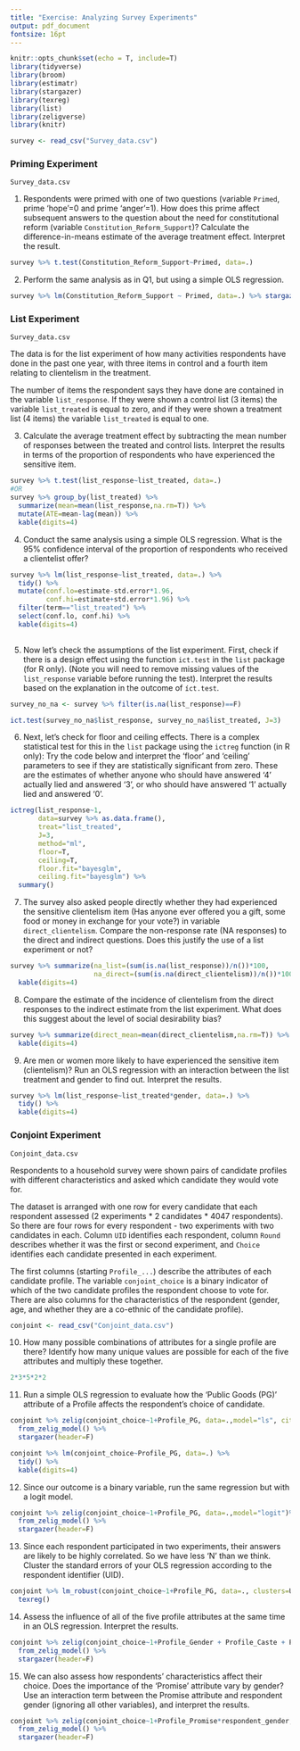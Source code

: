 ```yaml
---
title: "Exercise: Analyzing Survey Experiments"
output: pdf_document
fontsize: 16pt
---
```


```r
knitr::opts_chunk$set(echo = T, include=T)
library(tidyverse)
library(broom)
library(estimatr)
library(stargazer)
library(texreg)
library(list)
library(zeligverse)
library(knitr)
```

\textbf{Download the datasets from the website containing responses to survey experiments. Answer the following questions:}

```r
survey <- read_csv("Survey_data.csv")
```

### Priming Experiment

`Survey_data.csv`

1. Respondents were primed with one of two questions (variable `Primed`, prime 'hope'=0 and prime 'anger'=1). How does this prime affect subsequent answers to the question about the need for constitutional reform (variable `Constitution_Reform_Support`)? Calculate the difference-in-means estimate of the average treatment effect. Interpret the result.

```r
survey %>% t.test(Constitution_Reform_Support~Primed, data=.)
```

2. Perform the same analysis as in Q1, but using a simple OLS regression. 

```r
survey %>% lm(Constitution_Reform_Support ~ Primed, data=.) %>% stargazer(digits=3, header=F)
```


### List Experiment

`Survey_data.csv`

The data is for the list experiment of how many activities respondents have done in the past one year, with three items in control and a fourth item relating to clientelism in the treatment.

The number of items the respondent says they have done are contained in the variable `list_response`. If they were shown a control list (3 items) the variable `list_treated` is equal to zero, and if they were shown a treatment list (4 items) the variable `list_treated` is equal to one.

3. Calculate the average treatment effect by subtracting the mean number of responses between the treated and control lists. Interpret the results in terms of the proportion of respondents who have experienced the sensitive item.

```r
survey %>% t.test(list_response~list_treated, data=.)
#OR
survey %>% group_by(list_treated) %>%
  summarize(mean=mean(list_response,na.rm=T)) %>%
  mutate(ATE=mean-lag(mean)) %>%
  kable(digits=4)
```

4. Conduct the same analysis using a simple OLS regression. What is the 95\% confidence interval of the proportion of respondents who received a clientelist offer?

```r
survey %>% lm(list_response~list_treated, data=.) %>%
  tidy() %>%
  mutate(conf.lo=estimate-std.error*1.96,
         conf.hi=estimate+std.error*1.96) %>%
  filter(term=="list_treated") %>%
  select(conf.lo, conf.hi) %>%
  kable(digits=4)
  
```

5. Now let's check the assumptions of the list experiment. First, check if there is a design effect using the function `ict.test` in the `list` package (for R only). (Note you will need to remove missing values of the `list_response` variable before running the test). Interpret the results based on the explanation in the outcome of `íct.test`.

```r
survey_no_na <- survey %>% filter(is.na(list_response)==F)

ict.test(survey_no_na$list_response, survey_no_na$list_treated, J=3)
```

6. Next, let's check for floor and ceiling effects. There is a complex statistical test for this in the `list` package using the `ictreg` function (in R only): Try the code below and interpret the 'floor' and 'ceiling' parameters to see if they are statistically significant from zero. These are the estimates of whether anyone who should have answered '4' actually lied and answered '3', or who should have answered '1' actually lied and answered '0'. 

```r
ictreg(list_response~1,
       data=survey %>% as.data.frame(),
       treat="list_treated",
       J=3, 
       method="ml",
       floor=T,
       ceiling=T,
       floor.fit="bayesglm",
       ceiling.fit="bayesglm") %>% 
  summary()
```

7. The survey also asked people directly whether they had experienced the sensitive clientelism item (Has anyone ever offered you a gift, some food or money in exchange for your vote?) in variable `direct_clientelism`. Compare the non-response rate (NA responses) to the direct and indirect questions. Does this justify the use of a list experiment or not?

```r
survey %>% summarize(na_list=(sum(is.na(list_response))/n())*100,
                     na_direct=(sum(is.na(direct_clientelism))/n())*100) %>%
  kable(digits=4)
```

8. Compare the estimate of the incidence of clientelism from the direct responses to the indirect estimate from the list experiment. What does this suggest about the level of social desirability bias?

```r
survey %>% summarize(direct_mean=mean(direct_clientelism,na.rm=T)) %>%
  kable(digits=4)
```

9. Are men or women more likely to have experienced the sensitive item (clientelism)? Run an OLS regression with an interaction between the list treatment and gender to find out. Interpret the results. 

```r
survey %>% lm(list_response~list_treated*gender, data=.) %>% 
  tidy() %>%
  kable(digits=4)

```

### Conjoint Experiment

`Conjoint_data.csv`

Respondents to a household survey were shown pairs of candidate profiles with different characteristics and asked which candidate they would vote for. 

The dataset is arranged with one row for every candidate that each respondent assessed (2 experiments \* 2 candidates \* 4047 respondents). So there are four rows for every respondent - two experiments with two candidates in each. Column `UID` identifies each respondent, column `Round` describes whether it was the first or second experiment, and `Choice` identifies each candidate presented in each experiment. 

The first columns (starting `Profile_...`) describe the attributes of each candidate profile. The variable `conjoint_choice` is a binary indicator of which of the two candidate profiles the respondent choose to vote for. There are also columns for the characteristics of the respondent (gender, age, and whether they are a co-ethnic of the candidate profile).

```r
conjoint <- read_csv("Conjoint_data.csv")
```

10. How many possible combinations of attributes for a single profile are there? Identify how many unique values are possible for each of the five attributes and multiply these together.

```r
2*3*5*2*2
```

11. Run a simple OLS regression to evaluate how the 'Public Goods (PG)' attribute of a Profile affects the respondent's choice of candidate.

```r
conjoint %>% zelig(conjoint_choice~1+Profile_PG, data=.,model="ls", cite=F) %>%
  from_zelig_model() %>%
  stargazer(header=F)

conjoint %>% lm(conjoint_choice~Profile_PG, data=.) %>%
  tidy() %>%
  kable(digits=4)

```

12. Since our outcome is a binary variable, run the same regression but with a logit model.

```r
conjoint %>% zelig(conjoint_choice~1+Profile_PG, data=.,model="logit")%>%
  from_zelig_model() %>%
  stargazer(header=F)
```

13. Since each respondent participated in two experiments, their answers are likely to be highly correlated. So we have less 'N' than we think. Cluster the standard errors of your OLS regression according to the respondent identifier (UID).

```r
conjoint %>% lm_robust(conjoint_choice~1+Profile_PG, data=., clusters=UID)%>%
  texreg()
```

14. Assess the influence of all of the five profile attributes at the same time in an OLS regression. Interpret the results.

```r
conjoint %>% zelig(conjoint_choice~1+Profile_Gender + Profile_Caste + Profile_Party + Profile_PG + Profile_Promise, data=.,model="ls")%>%
  from_zelig_model() %>%
  stargazer(header=F)
```

15. We can also assess how respondents' characteristics affect their choice. Does the importance of the 'Promise' attribute vary by gender? Use an interaction term between the Promise attribute and respondent gender (ignoring all other variables), and interpret the results. 

```r
conjoint %>% zelig(conjoint_choice~1+Profile_Promise*respondent_gender, data=.,model="logit")%>%
  from_zelig_model() %>%
  stargazer(header=F)
```
